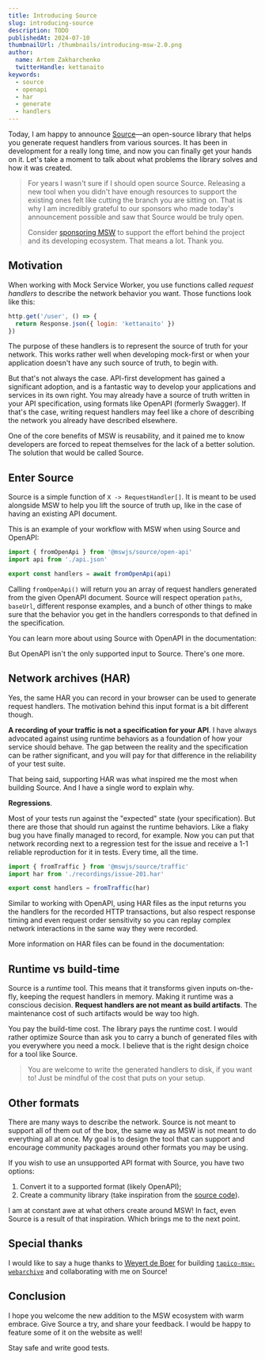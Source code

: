 ```yaml
---
title: Introducing Source
slug: introducing-source
description: TODO
publishedAt: 2024-07-10
thumbnailUrl: /thumbnails/introducing-msw-2.0.png
author:
  name: Artem Zakharchenko
  twitterHandle: kettanaito
keywords:
  - source
  - openapi
  - har
  - generate
  - handlers
---
```


Today, I am happy to announce [Source](https://source.mswjs.io)—an open-source library that helps you generate request handlers from various sources. It has been in development for a really long time, and now you can finally get your hands on it. Let's take a moment to talk about what problems the library solves and how it was created.

> For years I wasn't sure if I should open source Source. Releasing a new tool when you didn't have enough resources to support the existing ones felt like cutting the branch you are sitting on. That is why I am incredibly grateful to our sponsors who made today's announcement possible and saw that Source would be truly open.
>
> Consider [sponsoring MSW](https://github.com/sponsors/mswjs) to support the effort behind the project and its developing ecosystem. That means a lot. Thank you.

## Motivation

When working with Mock Service Worker, you use functions called _request handlers_ to describe the network behavior you want. Those functions look like this:

```js
http.get('/user', () => {
  return Response.json({ login: 'kettanaito' })
})
```

The purpose of these handlers is to represent the source of truth for your network. This works rather well when developing mock-first or when your application doesn't have any such source of truth, to begin with.

But that's not always the case. API-first development has gained a significant adoption, and is a fantastic way to develop your applications and services in its own right. You may already have a source of truth written in your API specification, using formats like OpenAPI (formerly Swagger). If that's the case, writing request handlers may feel like a chore of describing the network you already have described elsewhere.

One of the core benefits of MSW is reusability, and it pained me to know developers are forced to repeat themselves for the lack of a better solution. The solution that would be called Source.

## Enter Source

Source is a simple function of `X -> RequestHandler[]`. It is meant to be used alongside MSW to help you lift the source of truth up, like in the case of having an existing API document.

This is an example of your workflow with MSW when using Source and OpenAPI:

```js {1,4}
import { fromOpenApi } from '@mswjs/source/open-api'
import api from './api.json'

export const handlers = await fromOpenApi(api)
```

Calling `fromOpenApi()` will return you an array of request handlers generated from the given OpenAPI document. Source will respect operation `paths`, `baseUrl`, different response examples, and a bunch of other things to make sure that the behavior you get in the handlers corresponds to that defined in the specification.

You can learn more about using Source with OpenAPI in the documentation:


<PageCard
  icon={Bars2Icon}
  url="https://source.mswjs.io/docs/integrations/open-api"
  title="OpenAPI (Swagger)"
  description="Learn how to generate request handlers from OpenAPI documents."
/>

But OpenAPI isn't the only supported input to Source. There's one more.

## Network archives (HAR)

Yes, the same HAR you can record in your browser can be used to generate request handlers. The motivation behind this input format is a bit different though.

**A recording of your traffic is not a specification for your API**. I have always advocated against using runtime behaviors as a foundation of how your service should behave. The gap between the reality and the specification can be rather significant, and you will pay for that difference in the reliability of your test suite.

That being said, supporting HAR was what inspired me the most when building Source. And I have a single word to explain why.

**Regressions**.

Most of your tests run against the "expected" state (your specification). But there are those that should run against the runtime behaviors. Like a flaky bug you have finally managed to record, for example. Now you can put that network recording next to a regression test for the issue and receive a 1-1 reliable reproduction for it in tests. Every time, all the time.

```js {1,4}
import { fromTraffic } from '@mswjs/source/traffic'
import har from './recordings/issue-201.har'

export const handlers = fromTraffic(har)
```

Similar to working with OpenAPI, using HAR files as the input returns you the handlers for the recorded HTTP transactions, but also respect response timing and even request order sensitivity so you can replay complex network interactions in the same way they were recorded.

More information on HAR files can be found in the documentation:

<PageCard
  icon={Bars2Icon}
  url="https://source.mswjs.io/docs/integrations/har"
  title="Network archive (HAR)"
  description="Learn how to generate request handlers from HAR files."
/>

## Runtime vs build-time

Source is a _runtime_ tool. This means that it transforms given inputs on-the-fly, keeping the request handlers in memory. Making it runtime was a conscious decision. **Request handlers are not meant as build artifacts**. The maintenance cost of such artifacts would be way too high.

You pay the build-time cost. The library pays the runtime cost. I would rather optimize Source than ask you to carry a bunch of generated files with you everywhere you need a mock. I believe that is the right design choice for a tool like Source.

> You are welcome to write the generated handlers to disk, if you want to! Just be mindful of the cost that puts on your setup.

## Other formats

There are many ways to describe the network. Source is not meant to support all of them out of the box, the same way as MSW is not meant to do everything all at once. My goal is to design the tool that can support and encourage community packages around other formats you may be using.

If you wish to use an unsupported API format with Source, you have two options:

1. Convert it to a supported format (likely OpenAPI);
1. Create a community library (take inspiration from the [source code](https://github.com/mswjs/source)).

I am at constant awe at what others create around MSW! In fact, even Source is a result of that inspiration. Which brings me to the next point.

## Special thanks

I would like to say a huge thanks to [Weyert de Boer](https://github.com/weyert) for building [`tapico-msw-webarchive`](https://github.com/Tapico/tapico-msw-webarchive) and collaborating with me on Source!

## Conclusion

I hope you welcome the new addition to the MSW ecosystem with warm embrace. Give Source a try, and share your feedback. I would be happy to feature some of it on the website as well!

<PageCard
  icon={Bars2Icon}
  url="https://source.mswjs.io/docs/getting-started"
  title="Getting started with Source"
  description="Three steps to get started with Source."
/>

Stay safe and write good tests.
